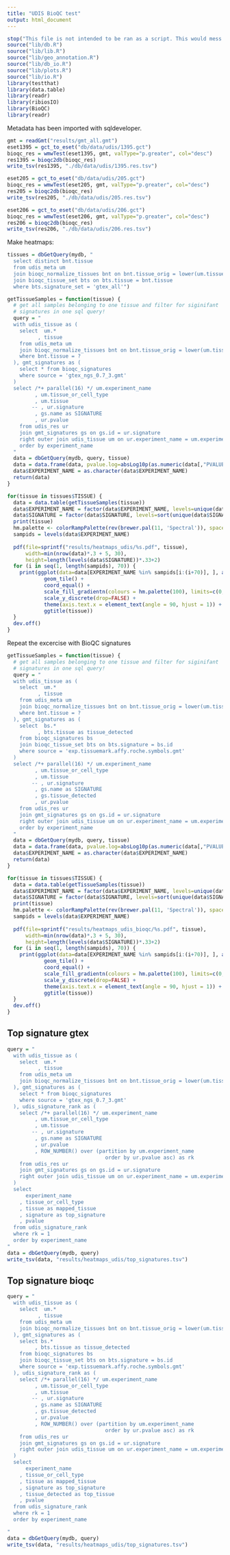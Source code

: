 ```yaml
---
title: "UDIS BioQC test"
output: html_document
---
```


```r
stop("This file is not intended to be ran as a script. This would mess up the database. ")
source("lib/db.R")
source("lib/lib.R")
source("lib/geo_annotation.R")
source("lib/db_io.R")
source("lib/plots.R")
source("lib/io.R")
library(testthat)
library(data.table)
library(readr)
library(ribiosIO)
library(BioQC)
library(readr)
```


Metadata has been imported with sqldeveloper. 

```r
gmt = readGmt("results/gmt_all.gmt")
eset1395 = gct_to_eset("db/data/udis/1395.gct")
bioqc_res = wmwTest(eset1395, gmt, valType="p.greater", col="desc")
res1395 = bioqc2db(bioqc_res)
write_tsv(res1395, "./db/data/udis/1395.res.tsv")

eset205 = gct_to_eset("db/data/udis/205.gct")
bioqc_res = wmwTest(eset205, gmt, valType="p.greater", col="desc")
res205 = bioqc2db(bioqc_res)
write_tsv(res205, "./db/data/udis/205.res.tsv")

eset206 = gct_to_eset("db/data/udis/206.gct")
bioqc_res = wmwTest(eset206, gmt, valType="p.greater", col="desc")
res206 = bioqc2db(bioqc_res)
write_tsv(res206, "./db/data/udis/206.res.tsv")

```


Make heatmaps: 

```r
tissues = dbGetQuery(mydb, "
  select distinct bnt.tissue
  from udis_meta um
  join bioqc_normalize_tissues bnt on bnt.tissue_orig = lower(um.tissue_or_cell_type)
  join bioqc_tissue_set bts on bts.tissue = bnt.tissue
  where bts.signature_set = 'gtex_all'")

getTissueSamples = function(tissue) {
  # get all samples belonging to one tissue and filter for siginifant 
  # signatures in one sql query! 
  query = "
  with udis_tissue as (
    select  um.*
          , tissue
    from udis_meta um
    join bioqc_normalize_tissues bnt on bnt.tissue_orig = lower(um.tissue_or_cell_type)
    where bnt.tissue = ?
  ), gmt_signatures as (
    select * from bioqc_signatures 
    where source = 'gtex_ngs_0.7_3.gmt'
  )
  select /*+ parallel(16) */ um.experiment_name
         , um.tissue_or_cell_type
         , um.tissue
        -- , ur.signature
         , gs.name as SIGNATURE
         , ur.pvalue
    from udis_res ur
    join gmt_signatures gs on gs.id = ur.signature
    right outer join udis_tissue um on ur.experiment_name = um.experiment_name
    order by experiment_name
  "
  data = dbGetQuery(mydb, query, tissue)
  data = data.frame(data, pvalue.log=absLog10p(as.numeric(data[,"PVALUE"])))
  data$EXPERIMENT_NAME = as.character(data$EXPERIMENT_NAME)
  return(data)
}

for(tissue in tissues$TISSUE) {
  data = data.table(getTissueSamples(tissue))
  data$EXPERIMENT_NAME = factor(data$EXPERIMENT_NAME, levels=unique(data$EXPERIMENT_NAME))
  data$SIGNATURE = factor(data$SIGNATURE, levels=sort(unique(data$SIGNATURE), decreasing = TRUE))
  print(tissue)
  hm.palette <- colorRampPalette(rev(brewer.pal(11, 'Spectral')), space='Lab')  
  sampids = levels(data$EXPERIMENT_NAME)
 
  pdf(file=sprintf("results/heatmaps_udis/%s.pdf", tissue),
      width=min(nrow(data)*.3 + 5, 30),
      height=length(levels(data$SIGNATURE))*.33+2)
  for (i in seq(1, length(sampids), 70)) {
    print(ggplot(data=data[EXPERIMENT_NAME %in% sampids[i:(i+70)], ], aes(x=EXPERIMENT_NAME, y=SIGNATURE, fill=pvalue.log)) + 
            geom_tile() +
            coord_equal() +
            scale_fill_gradientn(colours = hm.palette(100), limits=c(0, 30), oob=squish) +
            scale_y_discrete(drop=FALSE) + 
            theme(axis.text.x = element_text(angle = 90, hjust = 1)) +
            ggtitle(tissue))
  }
  dev.off()
}
```


Repeat the excercise with BioQC signatures
```r
getTissueSamples = function(tissue) {
  # get all samples belonging to one tissue and filter for siginifant 
  # signatures in one sql query! 
  query = "
  with udis_tissue as (
    select  um.*
          , tissue
    from udis_meta um
    join bioqc_normalize_tissues bnt on bnt.tissue_orig = lower(um.tissue_or_cell_type)
    where bnt.tissue = ?
  ), gmt_signatures as (
    select  bs.*
          , bts.tissue as tissue_detected
    from bioqc_signatures bs
    join bioqc_tissue_set bts on bts.signature = bs.id
    where source = 'exp.tissuemark.affy.roche.symbols.gmt'
  )
  select /*+ parallel(16) */ um.experiment_name
         , um.tissue_or_cell_type
         , um.tissue
        -- , ur.signature
         , gs.name as SIGNATURE
         , gs.tissue_detected
         , ur.pvalue
    from udis_res ur
    join gmt_signatures gs on gs.id = ur.signature
    right outer join udis_tissue um on ur.experiment_name = um.experiment_name
    order by experiment_name
  "
  data = dbGetQuery(mydb, query, tissue)
  data = data.frame(data, pvalue.log=absLog10p(as.numeric(data[,"PVALUE"])))
  data$EXPERIMENT_NAME = as.character(data$EXPERIMENT_NAME)
  return(data)
}

for(tissue in tissues$TISSUE) {
  data = data.table(getTissueSamples(tissue))
  data$EXPERIMENT_NAME = factor(data$EXPERIMENT_NAME, levels=unique(data$EXPERIMENT_NAME))
  data$SIGNATURE = factor(data$SIGNATURE, levels=sort(unique(data$SIGNATURE), decreasing = TRUE))
  print(tissue)
  hm.palette <- colorRampPalette(rev(brewer.pal(11, 'Spectral')), space='Lab')  
  sampids = levels(data$EXPERIMENT_NAME)
 
  pdf(file=sprintf("results/heatmaps_udis_bioqc/%s.pdf", tissue),
      width=min(nrow(data)*.3 + 5, 30),
      height=length(levels(data$SIGNATURE))*.33+2)
  for (i in seq(1, length(sampids), 70)) {
    print(ggplot(data=data[EXPERIMENT_NAME %in% sampids[i:(i+70)], ], aes(x=EXPERIMENT_NAME, y=SIGNATURE, fill=pvalue.log)) + 
            geom_tile() +
            coord_equal() +
            scale_fill_gradientn(colours = hm.palette(100), limits=c(0, 30), oob=squish) +
            scale_y_discrete(drop=FALSE) + 
            theme(axis.text.x = element_text(angle = 90, hjust = 1)) +
            ggtitle(tissue))
  }
  dev.off()
}

```

## Top signature gtex
```r

query = "
  with udis_tissue as (
    select  um.*
          , tissue
    from udis_meta um
    join bioqc_normalize_tissues bnt on bnt.tissue_orig = lower(um.tissue_or_cell_type)
  ), gmt_signatures as (
    select * from bioqc_signatures 
    where source = 'gtex_ngs_0.7_3.gmt'
  ), udis_signature_rank as (
    select /*+ parallel(16) */ um.experiment_name
         , um.tissue_or_cell_type
         , um.tissue
        -- , ur.signature
         , gs.name as SIGNATURE
         , ur.pvalue
         , ROW_NUMBER() over (partition by um.experiment_name 
                                order by ur.pvalue asc) as rk
    from udis_res ur
    join gmt_signatures gs on gs.id = ur.signature
    right outer join udis_tissue um on ur.experiment_name = um.experiment_name
  ) 
  select 
      experiment_name
    , tissue_or_cell_type
    , tissue as mapped_tissue
    , signature as top_signature
    , pvalue
  from udis_signature_rank
  where rk = 1
  order by experiment_name
"
data = dbGetQuery(mydb, query)
write_tsv(data, "results/heatmaps_udis/top_signatures.tsv")

```


## Top signature bioqc
```r

query = "
  with udis_tissue as (
    select  um.*
          , tissue
    from udis_meta um
    join bioqc_normalize_tissues bnt on bnt.tissue_orig = lower(um.tissue_or_cell_type)
  ), gmt_signatures as (
    select bs.*
         , bts.tissue as tissue_detected
    from bioqc_signatures bs
    join bioqc_tissue_set bts on bts.signature = bs.id
    where source = 'exp.tissuemark.affy.roche.symbols.gmt'
  ), udis_signature_rank as (
    select /*+ parallel(16) */ um.experiment_name
         , um.tissue_or_cell_type
         , um.tissue
        -- , ur.signature
         , gs.name as SIGNATURE
         , gs.tissue_detected
         , ur.pvalue
         , ROW_NUMBER() over (partition by um.experiment_name 
                                order by ur.pvalue asc) as rk
    from udis_res ur
    join gmt_signatures gs on gs.id = ur.signature
    right outer join udis_tissue um on ur.experiment_name = um.experiment_name
  ) 
  select 
      experiment_name
    , tissue_or_cell_type
    , tissue as mapped_tissue
    , signature as top_signature
    , tissue_detected as top_tissue
    , pvalue
  from udis_signature_rank
  where rk = 1
  order by experiment_name

"
data = dbGetQuery(mydb, query)
write_tsv(data, "results/heatmaps_udis/top_signatures.tsv")

```
